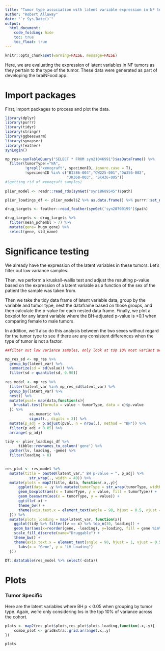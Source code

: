 ```yaml
---
title: "Tumor type association with latent variable expression in NF tumors"
author: "Robert Allaway"
date: "`r Sys.Date()`"
output:
  html_document:
    code_folding: hide
    toc: true
    toc_float: true
---
```


```r
knitr::opts_chunk$set(warning=FALSE, message=FALSE)
```


Here, we are evaluating the expression of latent variables in NF tumors as they pertain to the type of the tumor. These data were generated as part of developing the braiNFood app. 

# Import packages

First, import packages to process and plot the data. 


```r
library(dplyr)
library(purrr)
library(tidyr)
library(stringr)
library(ggbeeswarm)
library(synapser)
library(feather)
synLogin()

mp_res<-synTableQuery("SELECT * FROM syn21046991")$asDataFrame() %>% 
  filter(tumorType!="NA",
         !grepl('xenograft', specimenID, ignore.case = T),
         !specimenID %in% c("BI386-004","CW225-001","DW356-002",
                            "JK368-003", "SK436-005"))
#(getting rid of xenograft samples)
           
plier_model <- readr::read_rds(synGet("syn18689545")$path)

plier_loadings_df <- plier_model$Z %>% as.data.frame() %>% purrr::set_names(rownames(plier_model$B))

drug_targets <- feather::read_feather(synGet('syn20700199')$path)

drug_targets <- drug_targets %>% 
  filter(mean_pchembl > 7) %>% 
  mutate(gene= hugo_gene) %>% 
  select(gene, std_name) 
```

# Significance testing

We already have the expression of the latent variables in these tumors. Let's filter out low variance samples. 

Then, we perform a kruskall-wallis test and adjust the resulting p-value based on the expression of a latent variable as a function of the sex of the patient the sample was taken from. 

Then we take the tidy data frame of latent variable data, group by the variable and tumor type, nest the dataframe based on those groups, and then calculate the p-value for each nested data frame. Finally, we plot a boxplot for any latent variable where the BH-adjusted p-value is <0.1 when comparing female to male tumors. 

In addition, we'll also do this analysis between the two sexes without regard for the tumor type to see if there are any consistent differences when the type of tumor is not a factor. 

```r

##filter out low variance samples, only look at top 10% most variant across cohort

mp_res_sd <- mp_res %>% 
  group_by(latent_var) %>% 
  summarize(sd = sd(value)) %>% 
  filter(sd > quantile(sd, 0.90))
  
res_model <- mp_res %>% 
  filter(latent_var %in% mp_res_sd$latent_var) %>% 
  group_by(latent_var) %>% 
  nest() %>% 
  mutate(pval= map(data,function(x){
    kruskal.test(formula = value ~ tumorType, data = x)$p.value
  }) %>% 
           as.numeric %>% 
           signif(., digits = 3)) %>% 
  mutate(p_adj = p.adjust(pval, n = nrow(.), method = "BH")) %>% 
  filter(p_adj < 0.05) %>% 
  arrange(-p_adj) 

tidy <- plier_loadings_df %>% 
      tibble::rownames_to_column('gene') %>%
  gather(lv, loading, -gene) %>% 
  filter(loading > 0)

 
res_plot <- res_model %>% 
  mutate(title = paste0(latent_var," BH p-value = ", p_adj) %>% 
           str_wrap(., width = 40)) %>% 
  mutate(plots = map2(title, data, function(.x,.y){
      ggplot(data = .y %>% mutate(tumorType = str_wrap(tumorType, width = 15))) +
      geom_boxplot(aes(x = tumorType, y = value, fill = tumorType)) +
      geom_beeswarm(aes(x = tumorType, y = value)) +
      ggtitle(.x) +
      theme_bw() +
      theme(axis.text.x = element_text(angle = 90, hjust = 0.5, vjust = 0.5))
  })) %>% 
  mutate(plots_loading = map(latent_var, function(x){
    ggplot(tidy %>% filter(lv == x) %>% top_n(30, loading)) +
    geom_bar(aes(x=reorder(gene, -loading), y=loading, fill = gene %in% drug_targets$gene), stat = "identity") +
    scale_fill_discrete(name="Druggable") +
    theme_bw() +
    theme(axis.text.x = element_text(angle = 90, hjust = 1, vjust = 0.5)) +
      labs(x = "Gene", y = "LV Loading")
  }))

DT::datatable(res_model %>% select(-data))
```

# Plots 

### Tumor Specific 

Here are the latent variables where BH p < 0.05 when grouping by tumor type. Again, we're only considering lvs in the top 10% of variance across the cohort.

```r

plots <- map2(res_plot$plots,res_plot$plots_loading,function(.x,.y){
    combo_plot <- gridExtra::grid.arrange(.x,.y)
})

plots
```

